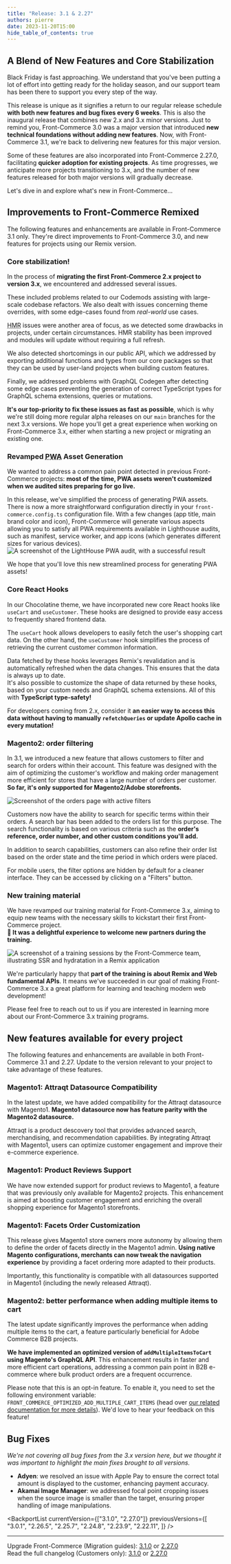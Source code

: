 ```yaml
---
title: "Release: 3.1 & 2.27"
authors: pierre
date: 2023-11-20T15:00
hide_table_of_contents: true
---
```


## A Blend of New Features and Core Stabilization

Black Friday is fast approaching. We understand that you've been putting a lot
of effort into getting ready for the holiday season, and our support team has
been there to support you every step of the way.

This release is unique as it signifies a return to our regular release schedule
**with both new features and bug fixes every 6 weeks**. This is also the
inaugural release that combines new 2.x and 3.x minor versions. Just to remind
you, Front-Commerce 3.0 was a major version that introduced **new technical
foundations without adding new features**. Now, with Front-Commerce 3.1, we're
back to delivering new features for this major version.

Some of these features are also incorporated into Front-Commerce 2.27.0,
facilitating **quicker adoption for existing projects**. As time progresses, we
anticipate more projects transitioning to 3.x, and the number of new features
released for both major versions will gradually decrease.

Let's dive in and explore what's new in Front-Commerce…

<!-- truncate -->


## Improvements to Front-Commerce Remixed

The following features and enhancements are available in Front-Commerce 3.1
only. They're direct improvements to Front-Commerce 3.0, and new features for
projects using our Remix version.

### Core stabilization!

In the process of **migrating the first Front-Commerce 2.x project to version
3.x**, we encountered and addressed several issues.

These included problems related to our Codemods assisting with large-scale
codebase refactors. We also dealt with issues concerning theme overrides, with
some edge-cases found from _real-world_ use cases.

<abbr title="Hot Module Replacement">HMR</abbr> issues were another area of focus,
as we detected some drawbacks in projects, under certain circumstances. HMR stability
has been improved and modules will update without requiring a full refresh.

We also detected shortcomings in our public API, which we addressed by exporting
additional functions and types from our core packages so that they can be used
by user-land projects when building custom features.

Finally, we addressed problems with GraphQL Codegen after detecting some edge
cases preventing the generation of correct TypeScript types for GraphQL schema
extensions, queries or mutations.

**It's our top-priority to fix these issues as fast as possible**, which is why
we're still doing more regular alpha releases on our `main` branches for the
next 3.x versions. We hope you'll get a great experience when working on
Front-Commerce 3.x, either when starting a new project or migrating an existing
one.

### Revamped <abbr title="Progressive Web App">PWA</abbr> Asset Generation

We wanted to address a common pain point detected in previous Front-Commerce
projects: **most of the time, PWA assets weren't customized when we audited
sites preparing for go live.**

In this release, we've simplified the process of generating PWA assets. There is
now a more straightforward configuration directly in your
`front-commerce.config.ts` configuration file. With a few changes (app title,
main brand color and icon), Front-Commerce will generate various aspects
allowing you to satisfy all PWA requirements available in Lighthouse audits,
such as manifest, service worker, and app icons (which generates different sizes
for various devices).
![A screenshot of the LightHouse PWA audit, with a successful result](assets/3.1/lh-pwa-check.png)

We hope that you'll love this new streamlined process for generating PWA assets!

### Core React Hooks

In our Chocolatine theme, we have incorporated new core React hooks like
`useCart` and `useCustomer`. These hooks are designed to provide easy access to
frequently shared frontend data.

The `useCart` hook allows developers to easily fetch the user's shopping cart
data. On the other hand, the `useCustomer` hook simplifies the process of
retrieving the current customer common information.

Data fetched by these hooks leverages Remix's revalidation and is automatically
refreshed when the data changes. This ensures that the data is always up to
date.<br /> It's also possible to customize the shape of data returned by these
hooks, based on your custom needs and GraphQL schema extensions. All of this
with **TypeScript type-safety!**

For developers coming from 2.x, consider it **an easier way to access this data
without having to manually `refetchQueries` or update Apollo cache in every
mutation!**

### Magento2: order filtering

In 3.1, we introduced a new feature that allows customers to filter and search
for orders within their account. This feature was designed with the aim of
optimizing the customer's workflow and making order management more efficient
for stores that have a large number of orders per customer. **So far, it's only
supported for Magento2/Adobe storefronts.**

![Screenshot of the orders page with active filters](assets/3.1/order-filters.png)

Customers now have the ability to search for specific terms within their orders.
A search bar has been added to the orders list for this purpose. The search
functionality is based on various criteria such as the **order's reference,
order number, and other custom conditions you'll add.**

In addition to search capabilities, customers can also refine their order list
based on the order state and the time period in which orders were placed.

For mobile users, the filter options are hidden by default for a cleaner
interface. They can be accessed by clicking on a "Filters" button.

### New training material

We have revamped our training material for Front-Commerce 3.x, aiming to equip
new teams with the necessary skills to kickstart their first Front-Commerce
project.<br />**💌 It was a delightful experience to welcome new partners during
the training.**

![A screenshot of a training sessions by the Front-Commerce team, illustrating SSR and hydratation in a Remix application](assets/3.1/fc-remixed-training.png)

We're particularly happy that **part of the training is about Remix and Web
fundamental APIs**. It means we've succeeded in our goal of making
Front-Commerce 3.x a great platform for learning and teaching modern web
development!

Please feel free to reach out to us if you are interested in learning more about
our Front-Commerce 3.x training programs.

## New features available for every project

The following features and enhancements are available in both Front-Commerce 3.1
and 2.27. Update to the version relevant to your project to take advantage of
these features.

### Magento1: Attraqt Datasource Compatibility

In the latest update, we have added compatibility for the Attraqt datasource
with Magento1. **Magento1 datasource now has feature parity with the Magento2
datasource.**

Attraqt is a product descovery tool that provides advanced search,
merchandising, and recommendation capabilities. By integrating Attraqt with
Magento1, users can optimize customer engagement and improve their e-commerce
experience.

### Magento1: Product Reviews Support

We have now extended support for product reviews to Magento1, a feature that was
previously only available for Magento2 projects. This enhancement is aimed at
boosting customer engagement and enriching the overall shopping experience for
Magento1 storefronts.

### Magento1: Facets Order Customization

This release gives Magento1 store owners more autonomy by allowing them to
define the order of facets directly in the Magento1 admin. **Using native
Magento configurations, merchants can now tweak the navigation experience** by
providing a facet ordering more adapted to their products.

Importantly, this functionality is compatible with all datasources supported in
Magento1 (including the newly released Attraqt).

### Magento2: better performance when adding multiple items to cart

The latest update significantly improves the performance when adding multiple
items to the cart, a feature particularly beneficial for Adobe Commerce B2B
projects.

**We have implemented an optimized version of `addMultipleItemsToCart` using
Magento's GraphQL API**. This enhancement results in faster and more efficient
cart operations, addressing a common pain point in B2B e-commerce where bulk
product orders are a frequent occurrence.

Please note that this is an opt-in feature. To enable it, you need to set the
following environment variable:
`FRONT_COMMERCE_OPTIMIZED_ADD_MULTIPLE_CART_ITEMS` (head over
[our related documentation for more details](/docs/2.x/magento2/advanced#optimized-add-multiple-products-to-the-cart)).
We'd love to hear your feedback on this feature!

## Bug Fixes

_We're not covering all bug fixes from the 3.x version here, but we thought it
was important to highlight the main fixes brought to all versions._

- **Adyen**: we resolved an issue with Apple Pay to ensure the correct total
  amount is displayed to the customer, enhancing payment accuracy.
- **Akamai Image Manager**: we addressed focal point cropping issues when the
  source image is smaller than the target, ensuring proper handling of image
  manipulations.

<BackportList
  currentVersion={["3.1.0", "2.27.0"]}
  previousVersions={[
    "3.0.1",
    "2.26.5",
    "2.25.7",
    "2.24.8",
    "2.23.9",
    "2.22.11",
  ]}
/>

<hr />

<ChangelogFooter>

Upgrade Front-Commerce (Migration guides):
[3.1.0](/docs/remixed/upgrade/migration-guides/3.0-3.1) or
[2.27.0](/docs/2.x/appendices/migration-guides#2260---2270)<br /> Read the full
changelog (Customers only):
[3.1.0](https://gitlab.blackswift.cloud/front-commerce/front-commerce/-/releases/3.1.0)
or
[2.27.0](https://gitlab.blackswift.cloud/front-commerce/front-commerce/-/releases/2.27.0)

</ChangelogFooter>

